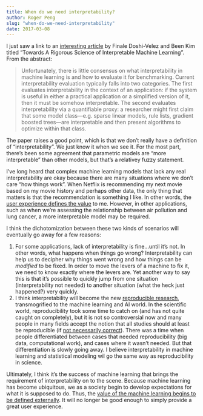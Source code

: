 ```yaml
---
title: When do we need interpretability?
author: Roger Peng
slug: "when-do-we-need-interpretability"
date: 2017-03-08
---
```


I just saw a link to an [interesting article](https://arxiv.org/abs/1702.08608) by Finale Doshi-Velez and Been Kim titled "Towards A Rigorous Science of Interpretable Machine Learning". From the abstract:

> Unfortunately, there is little consensus on what interpretability in machine learning is and how to evaluate it for benchmarking. Current interpretability evaluation typically falls into two categories. The first evaluates interpretability in the context of an application: if the system is useful in either a practical application or a simplified version of it, then it must be somehow interpretable. The second evaluates interpretability via a quantifiable proxy: a researcher might first claim that some model class—e.g. sparse linear models, rule lists, gradient boosted trees—are interpretable and then present algorithms to optimize within that class.

The paper raises a good point, which is that we don't really have a definition of "interpretability". We just know it when we see it. For the most part, there's been some agreement that parametric models are "more interpretable" than other models, but that's a relativey fuzzy statement.

I've long heard that complex machine learning models that lack any real interpretability are okay because there are many situations where we don't care "how things work". When Netflix is recommending my next movie based on my movie history and perhaps other data, the only thing that matters is that the recommendation is something I like. In other words, the [user experience defines the value](http://simplystatistics.org/2017/01/23/ux-value/) to me. However, in other applications, such as when we're assessing the relationship between air pollution and lung cancer, a more interpretable model may be required. 

I think the dichotomization between these two kinds of scenarios will eventually go away for a few reasons:

1. For some applications, lack of interpretability is fine...until it's not. In other words, what happens when things go wrong? Interpretability can help us to decipher why things went wrong and how things can be *modified* to be fixed. In order to move the levers of a machine to fix it, we need to know exactly where the levers are. Yet another way to say this is that it's possible to quickly jump from one situation (interpretability not needed) to another situation (what the heck just happened?) very quickly. 
2.  I think interpretability will become the new [reproducible research](http://simplystatistics.org/2014/06/06/the-real-reason-reproducible-research-is-important/), transmogrified to the machine learning and AI world. In the scientific world, reproducibility took some time to catch on (and has not quite caught on completely), but it is not so controversial now and many people in many fields accept the notion that all studies should at least be reproducible (if [not necessarily correct](http://www.pnas.org/content/112/6/1645.full)). There was a time when people differentiated between cases that needed reproducibility (big data, computational work), and cases where it wasn't needed. But that differentiation is slowly going away. I believe interpretability in machine learning and statistical modeling wil go the same way as reproducibility in science.

Ultimately, I think it's the success of machine learning that brings the requirement of interpretability on to the scene. Because machine learning has become ubiquitous, we as a society begin to develop expectations for what it is supposed to do. Thus, the [value of the machine learning begins to be defined externally](http://simplystatistics.org/2017/01/23/ux-value/). It will no longer be good enough to simply provide a great user experience. 
